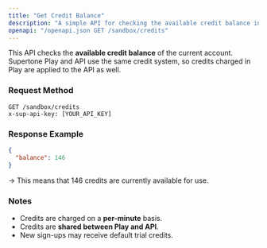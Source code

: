 ```yaml
---
title: "Get Credit Balance"
description: "A simple API for checking the available credit balance in the current account."
openapi: "/openapi.json GET /sandbox/credits"
---
```


This API checks the **available credit balance** of the current account.\
Supertone Play and API use the same credit system, so credits charged in Play are applied to the API as well.

### Request Method
```http
GET /sandbox/credits
x-sup-api-key: [YOUR_API_KEY]
```

### Response Example
```json
{
  "balance": 146
}
```
→ This means that 146 credits are currently available for use.

### Notes
- Credits are charged on a **per-minute** basis.
- Credits are **shared between Play and API**.
- New sign-ups may receive default trial credits.
